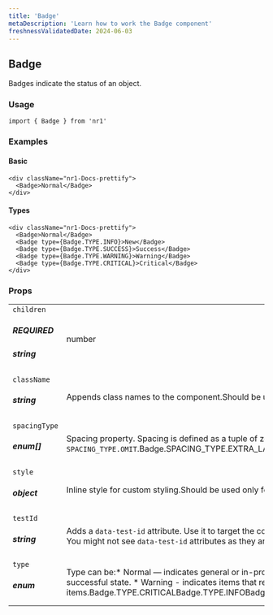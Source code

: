 ```yaml
---
title: 'Badge'
metaDescription: 'Learn how to work the Badge component'
freshnessValidatedDate: 2024-06-03
---
```

## Badge

Badges indicate the status of an object.

### Usage

```
import { Badge } from 'nr1'
```



### Examples

#### Basic

```
<div className="nr1-Docs-prettify">
  <Badge>Normal</Badge>
</div>
```



#### Types

```
<div className="nr1-Docs-prettify">
  <Badge>Normal</Badge>
  <Badge type={Badge.TYPE.INFO}>New</Badge>
  <Badge type={Badge.TYPE.SUCCESS}>Success</Badge>
  <Badge type={Badge.TYPE.WARNING}>Warning</Badge>
  <Badge type={Badge.TYPE.CRITICAL}>Critical</Badge>
</div>
```



### Props

|                                              |                                                                                                                                                                                                                                                                                                                                                                                                                                                                      |
| -------------------------------------------- | -------------------------------------------------------------------------------------------------------------------------------------------------------------------------------------------------------------------------------------------------------------------------------------------------------------------------------------------------------------------------------------------------------------------------------------------------------------------- |
| `children` <h5>REQUIRED</h5><h5>string|number</h5> | String to render inside the badge. Ellipsis will apply if the content is more than 24 characters.                                                                                                                                                                                                                                                                                                                                                                    |
| `className` <h5>string</h5>                      | Appends class names to the component.Should be used only for positioning and spacing purposes.                                                                                                                                                                                                                                                                                                                                                                       |
| `spacingType` <h5>enum[]</h5>                   | Spacing property. Spacing is defined as a tuple of zero to four values, which follow the same conventions as CSS properties like `margin` or `padding`. To omit a value, use `SPACING_TYPE.OMIT`.<OptionReference array>Badge.SPACING_TYPE.EXTRA_LARGEBadge.SPACING_TYPE.LARGEBadge.SPACING_TYPE.MEDIUMBadge.SPACING_TYPE.NONEBadge.SPACING_TYPE.OMITBadge.SPACING_TYPE.SMALL</OptionReference>                 |
| `style` <h5>object</h5>                          | Inline style for custom styling.Should be used only for positioning and spacing purposes.                                                                                                                                                                                                                                                                                                                                                                            |
| `testId` <h5>string</h5>                         | Adds a `data-test-id` attribute. Use it to target the component in unit and E2E tests.For a test id to be valid, prefix it with your nerdpack id, followed up by a dot.For example, `my-nerdpack.some-element`.**Note:** You might not see `data-test-id` attributes as they are removed from the DOM, to debug them pass a `e2e-test` query parameter to the URL.                                                                                                   |
| `type` <h5>enum</h5>                             | Type can be:* Normal — indicates general or in-progress status, eg. ‘Coming soon’ or ‘Minor’. * Info - indicates a new, created, or help status, eg. ‘New’, ‘Beta’ or ‘Information’. * Success - indicates a successful state. * Warning - indicates items that require advice state. * Critical - indicates problematic items.<OptionReference>Badge.TYPE.CRITICALBadge.TYPE.INFOBadge.TYPE.NORMALBadge.TYPE.SUCCESSBadge.TYPE.WARNING> |